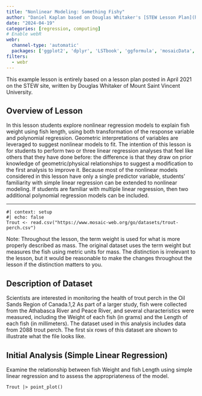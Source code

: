 ```yaml
---
title: "Nonlinear Modeling: Something Fishy"
author: "Daniel Kaplan based on Douglas Whitaker's [STEW Lesson Plan](https://www.statisticsteacher.org/files/2021/03/SomethingFishyLessonPlan.pdf)"
date: "2024-04-19"
categories: [regression, computing]
# Enable webR
webr:
  channel-type: 'automatic'
  packages: ['ggplot2', 'dplyr', 'LSTbook', 'ggformula', 'mosaicData', 'moderndive', 'palmerpenguins', 'babynames', 'knitr', 'rmarkdown', 'stringdist', 'mosaicData' ]
filters:
  - webr
---
```


This example lesson is entirely based on a lesson plan posted in April 2021 on the STEW site, written by Douglas Whitaker of Mount Saint Vincent University.

## Overview of Lesson
In this lesson students explore nonlinear regression models to explain fish weight using fish length, using both transformation of the response variable and polynomial regression. Geometric interpretations of variables are leveraged to suggest nonlinear models to fit. The intention of this lesson is for students to perform two or three linear regression analyses that feel like others that they have done before: the difference is that they draw on prior knowledge of geometric/physical relationships to suggest a modification to the first analysis to improve it. Because most of the nonlinear models considered in this lesson have only a single predictor variable, students’ familiarity with simple linear regression can be extended to nonlinear modeling. If students are familiar with multiple linear regression, then two additional polynomial regression models can be included. 


-----

```webr-r
#| context: setup
#| echo: false
Trout <- read.csv("https://www.mosaic-web.org/go/datasets/trout-perch.csv")
```

Note: Throughout the lesson, the term weight is used for what is more properly described as mass. The original dataset uses the term weight but measures the fish using metric units for mass. The distinction is irrelevant to the lesson, but it would be reasonable to make the changes throughout the lesson if the distinction matters to you.

## Description of Dataset

Scientists are interested in monitoring the health of trout perch in the Oil Sands Region of Canada.1,2 As part of a larger study, fish were collected from the Athabasca River and Peace River, and several characteristics were measured, including the Weight of each fish (in grams) and the Length of each fish (in millimeters). The dataset used in this analysis includes data from 2088 trout perch. The first six rows of this dataset are shown to illustrate what the file looks like. 


## Initial Analysis (Simple Linear Regression)

Examine the relationship between fish Weight and
fish Length using simple linear regression and to assess the
appropriateness of the model. 

```webr-r
Trout |> point_plot()
```

